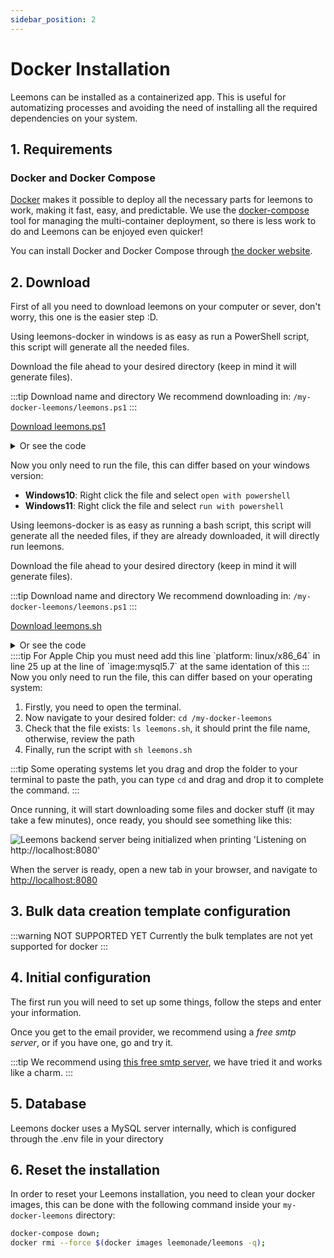 ```yaml
---
sidebar_position: 2
---
```



# Docker Installation

Leemons can be installed as a containerized app. This is useful for automatizing processes and avoiding the need of installing all the required dependencies on your system.

## 1. Requirements

### Docker and Docker Compose

[Docker](https://www.docker.com/) makes it possible to deploy all the necessary parts for leemons to work, making it fast, easy, and predictable. We use the [docker-compose](https://docs.docker.com/compose/) tool for managing the multi-container deployment, so there is less work to do and Leemons can be enjoyed even quicker!

You can install Docker and Docker Compose through [the docker website](https://docs.docker.com/compose/install/).

## 2. Download

First of all you need to download leemons on your computer or sever, don't worry, this one is the easier step :D.

<Tabs>
  <TabItem value="windows" label="Windows">

  Using leemons-docker in windows is as easy as run a PowerShell script, this script will generate all the needed files.

  Download the file ahead to your desired directory (keep in mind it will generate files).

:::tip Download name and directory
  We recommend downloading in: `/my-docker-leemons/leemons.ps1`
:::

  [Download leemons.ps1](/files/docker/leemons.ps1)
  <details>
  <summary>Or see the code</summary>
  <CodeBlock language="powershell" title="leemons.ps1" showLineNumbers >{leemonsInstallWindows}</CodeBlock>
  </details>

  Now you only need to run the file, this can differ based on your windows version:

  - **Windows10**: Right click the file and select `open with powershell`
  - **Windows11**: Right click the file and select `run with powershell`


  </TabItem>

  <TabItem value="linux" label="Linux and Mac">

  Using leemons-docker is as easy as running a bash script, this script will generate all the needed files, if they are already downloaded, it will directly run leemons.

  Download the file ahead to your desired directory (keep in mind it will generate files).

:::tip Download name and directory
  We recommend downloading in: `/my-docker-leemons/leemons.ps1`
:::

  [Download leemons.sh](/files/docker/leemons.sh)
  <details>
  <summary>Or see the code</summary>
  <CodeBlock language="bash" title="leemons.sh" showLineNumbers >{leemonsInstallBash}</CodeBlock>
  </details>
  ::::tip For Apple Chip you must need add this line  
  `platform: linux/x86_64` in line 25 up at the line of `image:mysql5.7` at the same identation of this
    :::
  Now you only need to run the file, this can differ based on your operating system:

  1. Firstly, you need to open the terminal.
  2. Now navigate to your desired folder: `cd /my-docker-leemons`
  3. Check that the file exists: `ls leemons.sh`, it should print the file name, otherwise, review the path
  4. Finally, run the script with `sh leemons.sh`

:::tip
Some operating systems let you drag and drop the folder to your terminal to paste the path, you can type `cd` and drag and drop it to complete the command.
:::

  </TabItem>
</Tabs>

Once running, it will start downloading some files and docker stuff (it may take a few minutes), once ready, you should see something like this:

![Leemons backend server being initialized when printing 'Listening on http://localhost:8080'](/img/docker/serverReady.png)

When the server is ready, open a new tab in your browser, and navigate to [http://localhost:8080](http://localhost:8080)

## 3. Bulk data creation template configuration

:::warning NOT SUPPORTED YET
Currently the bulk templates are not yet supported for docker
:::

## 4. Initial configuration

The first run you will need to set up some things, follow the steps and enter your information.

Once you get to the email provider, we recommend using a *free smtp server*, or if you have one, go and try it.

:::tip
We recommend using [this free smtp server](https://www.wpoven.com/tools/free-smtp-server-for-testing), we have tried it and works like a charm.
:::

## 5. Database

Leemons docker uses a MySQL server internally, which is configured through the .env file in your directory

## 6. Reset the installation

In order to reset your Leemons installation, you need to clean your docker images, this can be done with the following command inside your `my-docker-leemons` directory:

```bash
docker-compose down;
docker rmi --force $(docker images leemonade/leemons -q);
```

